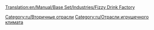 [[Translation:en/Manual/Base Set/Industries/Fizzy Drink Factory]]

{{ru/Промышленность| имя=Завод газировки
| Изображение=en/FizzyDrinkFactory.png| Климат=[[ru/Manual/Климат| Игрушечный]]
| Принимает=[[ru/Manual/Base Set/Cargos/Кола| Кола]],[[ru/Manual/Base Set/Cargos/Пузырьки| Пузырьки]]
| Производит=[[ru/Manual/Base Set/Cargos/Газировка| Газировку]]
| Примечания= Не представлен в других [[ru/Manual/Климат| климатах]].
}}

{{ru/Navbox Промышленность}}

[[Category:ru/Вторичные отрасли]]
[[Category:ru/Отрасли игрушечного климата]]